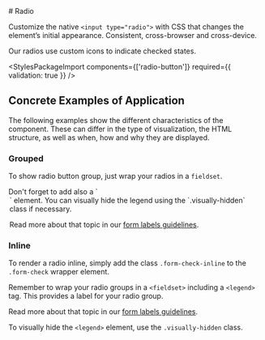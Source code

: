 

<Meta of={RadioStories} />

<div className="docs-title">
  # Radio

  <link-design of={JSON.stringify(RadioStories)}></link-design>
</div>

<div className="lead">
  Customize the native <code>&lt;input type="radio"&gt;</code> with CSS that changes the element’s
  initial appearance. Consistent, cross-browser and cross-device.
</div>

Our radios use custom icons to indicate checked states.

<Canvas sourceState="shown" of={RadioStories.Default} />
<div className="hide-col-default">
  <Controls of={RadioStories.Default} />
</div>

<StylesPackageImport components={['radio-button']} required={{ validation: true }} />

## Concrete Examples of Application

The following examples show the different characteristics of the component. These can differ in the type of visualization, the HTML structure, as well as when, how and why they are displayed.

### Grouped

To show radio button group, just wrap your radios in a `fieldset`.

<div className="banner banner-info banner-md">
  Don't forget to add also a `<legend>` element.
  You can visually hide the legend using the `.visually-hidden` class if necessary.

Read more about that topic in our [form labels guidelines](/?path=/docs/13fb5dfe-6c96-4246-aa6a-6df9569f143f--docs).

</div>

<Canvas of={RadioStories.Grouped} />

### Inline

To render a radio inline, simply add the class `.form-check-inline` to the `.form-check` wrapper element.

<div className="banner banner-info banner-md">
  Remember to wrap your radio groups in a <code>&lt;fieldset&gt;</code> including a <code>&lt;legend&gt;</code> tag.
  This provides a label for your radio group.

Read more about that topic in our [form labels guidelines](/?path=/docs/13fb5dfe-6c96-4246-aa6a-6df9569f143f--docs).

</div>

To visually hide the `<legend>` element, use the `.visually-hidden` class.

<Canvas of={RadioStories.Inline} />
